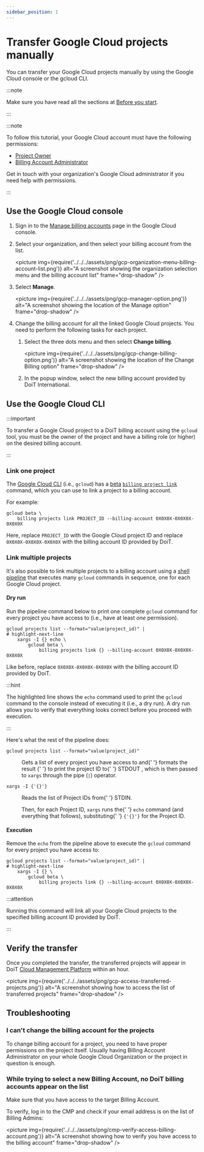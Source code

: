 ```yaml
---
sidebar_position: 1
---
```


# Transfer Google Cloud projects manually

You can transfer your Google Cloud projects manually by using the Google Cloud console or the gcloud CLI.

:::note

Make sure you have read all the sections at [Before you start](index.mdx).

:::

:::note

To follow this tutorial, your Google Cloud account must have the following permissions:

- [Project Owner](https://cloud.google.com/iam/docs/understanding-roles)
- [Billing Account Administrator](https://cloud.google.com/iam/docs/understanding-roles)

Get in touch with your organization's Google Cloud administrator if you need help with permissions.

:::

## Use the Google Cloud console

1. Sign in to the [Manage billing accounts](https://console.cloud.google.com/billing) page in the Google Cloud console.

2. Select your organization, and then select your billing account from the list.

   <picture
     img={require('../../../assets/png/gcp-organization-menu-billing-account-list.png')}
     alt="A screenshot showing the organization selection menu and the billing account list"
     frame="drop-shadow"
   />

3. Select **Manage**.

   <picture
     img={require('../../../assets/png/gcp-manager-option.png')}
     alt="A screenshot showing the location of the Manage option"
     frame="drop-shadow"
   />

4. Change the billing account for all the linked Google Cloud projects. You need to perform the following tasks for each project.

   1. Select the three dots menu and then select **Change billing**.

      <picture
        img={require('../../../assets/png/gcp-change-billing-option.png')}
        alt="A screenshot showing the location of the Change Billing option"
        frame="drop-shadow"
      />

   2. In the popup window, select the new billing account provided by DoiT International.

## Use the Google Cloud CLI

:::important

To transfer a Google Cloud project to a DoiT billing account using the `gcloud` tool, you must be the owner of the project and have a billing role (or higher) on the desired billing account.

:::

### Link one project

The [Google Cloud CLI](https://cloud.google.com/sdk/gcloud) (i.e., `gcloud`) has a [beta](https://cloud.google.com/sdk/gcloud#release_levels) [`billing project link`](https://cloud.google.com/sdk/gcloud/reference/beta/billing/projects/link) command, which you can use to link a project to a billing account.

For example:

```shell
gcloud beta \
    billing projects link PROJECT_ID --billing-account 0X0X0X-0X0X0X-0X0X0X
```

Here, replace `PROJECT_ID` with the Google Cloud project ID and replace `0X0X0X-0X0X0X-0X0X0X` with the billing account ID provided by DoiT.

### Link multiple projects

It's also possible to link multiple projects to a billing account using a [shell pipeline](<https://en.wikipedia.org/wiki/Pipeline_(Unix)>) that executes many `gcloud` commands in sequence, one for each Google Cloud project.


#### Dry run

Run the pipeline command below to print one complete `gcloud` command for every project you have access to (i.e., have at least _one_ permission).

```shell
gcloud projects list --format="value(project_id)" |
# highlight-next-line
    xargs -I {} echo \
        gcloud beta \
            billing projects link {} --billing-account 0X0X0X-0X0X0X-0X0X0X
```

Like before, replace `0X0X0X-0X0X0X-0X0X0X` with the billing account ID provided by DoiT.

:::hint

The highlighted line shows the `echo` command used to print the `gcloud` command to the console instead of executing it (i.e., a dry run). A dry run allows you to verify that everything looks correct before you proceed with execution.

:::

Here's what the rest of the pipeline does:

<dl>
  <dt>
    <code>gcloud projects list --format="value(project_id)"</code>
  </dt>
  <dd>
    <p>
      Gets a list of every project you have access to and{' '}
      <Link to="https://cloud.google.com/sdk/gcloud/reference#--format">
        formats the result
      </Link>{' '}
      to print the project ID to{' '}
      <Link to="https://en.wikipedia.org/wiki/Standard_streams">
        STDOUT
      </Link>
      , which is then passed to <Link to="https://en.wikipedia.org/wiki/Xargs">
        <code>xargs</code>
      </Link> through the pipe (<code>|</code>) operator.
    </p>
  </dd>
  <dt>
    <code>xargs -I {'{}'}</code>
  </dt>
  <dd>
    <p>
      Reads the list of Project IDs from{' '}
      <Link to="https://en.wikipedia.org/wiki/Standard_streams">STDIN</Link>.
    </p>
    <p>
      Then, for each Project ID, <code>xargs</code> runs the{' '}
      <code>echo</code> command (and everything that follows), substituting{' '}
      <code>{'{}'}</code> for the Project ID.
    </p>
  </dd>
</dl>

#### Execution

Remove the `echo` from the pipeline above to execute the `gcloud` command for every project you have access to:

```shell
gcloud projects list --format="value(project_id)" |
# highlight-next-line
    xargs -I {} \
        gcloud beta \
            billing projects link {} --billing-account 0X0X0X-0X0X0X-0X0X0X
```

:::attention

Running this command will link all your Google Cloud projects to the specified billing account ID provided by DoiT.

:::

## Verify the transfer

Once you completed the transfer, the transferred projects will appear in DoiT [Cloud Management Platform](https://app.doit-intl.com) within an hour.

<picture
  img={require('../../../assets/png/gcp-access-transferred-projects.png')}
  alt="A screenshot showing how to access the list of transferred projects"
  frame="drop-shadow"
/>

## Troubleshooting

### I can't change the billing account for the projects

To change billing account for a project, you need to have proper permissions on the project itself. Usually having Billing Account Administrator on your whole Google Cloud Organization or the project in question is enough.

### While trying to select a new Billing Account, no DoiT billing accounts appear on the list

Make sure that you have access to the target Billing Account.

To verify, log in to the CMP and check if your email address is on the list of Billing Admins:

<picture
  img={require('../../../assets/png/cmp-verify-access-billing-account.png')}
  alt="A screenshot showing how to verify you have access to the billing account"
  frame="drop-shadow"
/>
